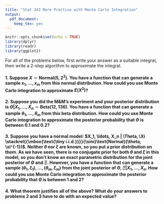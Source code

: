 ```yaml
---
title: "Stat 343 More Practice with Monte Carlo Integration"
output:
  pdf_document:
    keep_tex: yes
---
```


```r
knitr::opts_chunk$set(echo = TRUE)
library(dplyr)
library(readr)
library(ggplot2)
```

\def\simiid{\stackrel{{\mbox{\text{\tiny i.i.d.}}}}{\sim}}

For all of the problems below, first write your answer as a suitable integral, then write a 2-step algorithm to approximate the integral.

#### 1. Suppose $X \sim \text{Normal}(5, 2^2)$.  You have a function that can generate a sample $x_{1}, \ldots, x_{m}$ from this normal distribution.  How could you use Monte Carlo integration to approximate $E(X^2)$?

\vspace{8cm}

#### 2. Suppose you did the M&M's experiment and your posterior distribution is $\Theta | X_1, \ldots, X_n \sim \text{Beta}(12, 136)$.  You have a function that can generate a sample $\theta_{1}, \ldots, \theta_{m}$ from this beta distribution.  How could you use Monte Carlo integration to approximate the posterior probability that $\Theta$ is between 0.1 and 0.2?

\vspace{8cm}

#### 3. Suppose you have a normal model: $X_1, \ldots, X_n | \Theta, \Xi \simiid \text{Normal}(\theta, \xi^{-1})$.  Neither $\theta$ nor $\xi$ are known, so you put a prior distribution on them.  As we have seen, there is no conjugate prior for both $\theta$ and $\xi$ in this model, so you don't know an exact parametric distribution for the joint posterior of $\Theta$ and $\Xi$.  However, you have a function that can generate a sample $(\theta_1, \xi_1), \ldots, (\theta_m, \xi_m)$ from the joint posterior of $\Theta, \Xi | X_1, \ldots, X_n$.  How could you use Monte Carlo integration to approximate the posterior probability that $\Theta$ is between 1 and 2?

\vspace{8cm}

#### 4. What theorem justifies all of the above?  What do your answers to problems 2 and 3 have to do with an expected value?

